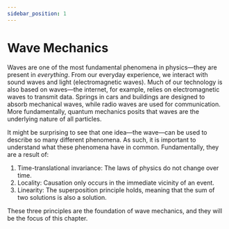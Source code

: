 ```yaml
---
sidebar_position: 1
---
```




# Wave Mechanics

Waves are one of the most fundamental phenomena in physics—they are present in *everything*.
From our everyday experience, we interact with sound waves and light (electromagnetic waves).
Much of our technology is also based on waves—the internet, for example, relies on electromagnetic waves to transmit data.
Springs in cars and buildings are designed to absorb mechanical waves, while radio waves are used for communication.
More fundamentally, quantum mechanics posits that waves are the underlying nature of all particles.

It might be surprising to see that one idea—the wave—can be used to describe so many different phenomena.
As such, it is important to understand what these phenomena have in common. Fundamentally, they are a result of:

1. Time-translational invariance: The laws of physics do not change over time.
2. Locality: Causation only occurs in the immediate vicinity of an event.
3. Linearity: The superposition principle holds, meaning that the sum of two solutions is also a solution.

These three principles are the foundation of wave mechanics, and they will be the focus of this chapter.

